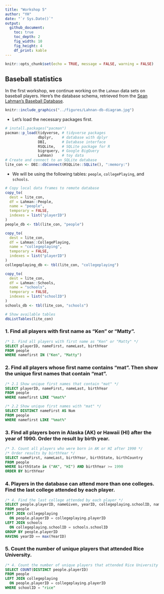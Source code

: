 ```yaml
---
title: "Workshop 5"
author: "YH"
date: "`r Sys.Date()`"
output: 
  github_document:
    toc: true
    toc_depth: 2
    fig_width: 10
    fig_height: 4
    df_print: kable
---
```


```r
knitr::opts_chunk$set(echo = TRUE, message = FALSE, warning = FALSE)
```

## Baseball statistics
In the first workshop, we continue working on the `Lahman` data sets on baseball players. Here's the database schema, retrieved from the [Sean Lahman's Baseball Database](https://github.com/cdalzell/Lahman?tab=readme-ov-file).

```r
knitr::include_graphics("../figures/Lahnan-db-diagram.jpg")
```

+ Let's load the necessary packages first.

```r
# install.packages("pacman")
pacman::p_load(tidyverse, # tidyverse packages
               dbplyr,    # database with dplyr
               DBI,       # Database interface
               RSQLite,   # SQLite package for R
               bigrquery, # Google BigQuery
               Lahman)    # toy data
# Create and connect to an SQLite database
lite_con <- DBI::dbConnect(RSQLite::SQLite(), ":memory:")
```


+ We will be using the following tables: `people`, `collegePlaying`, and `schools`.

```r
# Copy local data frames to remote database
copy_to(
  dest = lite_con, 
  df = Lahman::People, 
  name = "people",
  temporary = FALSE, 
  indexes = list("playerID")
)
people_db <- tbl(lite_con, "people")

copy_to(
  dest = lite_con, 
  df = Lahman::CollegePlaying, 
  name = "collegeplaying",
  temporary = FALSE, 
  indexes = list("playerID")
)
collegeplaying_db <- tbl(lite_con, "collegeplaying")

copy_to(
  dest = lite_con, 
  df = Lahman::Schools, 
  name = "schools",
  temporary = FALSE, 
  indexes = list("schoolID")
)
schools_db <- tbl(lite_con, "schools")
```

```r
# Show available tables
dbListTables(lite_con)
```

### 1. Find all players with first name as "Ken" or "Matty".

```sql
/* 1. Find all players with first name as "Ken" or "Matty" */
SELECT playerID, nameFirst, nameLast, birthYear
FROM people
WHERE namefirst IN ("Ken", "Matty")
```

### 2. Find all players whose first name contains "mat". Then show the unique first names that contain "mat".

```sql
/* 2.1 Show unique first names that contain "mat" */
SELECT playerID, nameFirst, nameLast, birthYear
FROM people
WHERE namefirst LIKE "%mat%"
```

```sql
/* 2.2 Show unique first names with "mat" */
SELECT DISTINCT nameFirst AS Num
FROM people
WHERE namefirst LIKE "%mat%"
```

### 3. Find all players born in Alaska (AK) or Hawaii (HI) after the year of 1990. Order the result by birth year.

```sql
/* 3. Count all players who were born in AK or HI after 1990 */
/* Order results by birthYear */
SELECT nameFirst, nameLast, birthYear, birthState, birthCountry
FROM people
WHERE birthState in ("AK", "HI") AND birthYear >= 1990
ORDER BY birthYear
```

### 4. Players in the database can attend more than one colleges. Find the last college attended by each player.

```sql
/* 4. Find the last college attended by each player */
SELECT people.playerID, nameGiven, yearID, collegeplaying.schoolID, name_full
FROM people
LEFT JOIN collegeplaying
  ON people.playerID = collegeplaying.playerID
LEFT JOIN schools
  ON collegeplaying.schoolID = schools.schoolID
GROUP BY people.playerID
HAVING yearID == max(YearID)
```

### 5. Count the number of unique players that attended Rice University.

```sql
/* 4. Count the number of unique players that attended Rice University */
SELECT COUNT(DISTINCT people.playerID)
FROM people
LEFT JOIN collegeplaying
  ON people.playerID = collegeplaying.playerID
WHERE schoolID = "rice"
```

